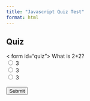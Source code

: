 ```yaml
---
title: "Javascript Quiz Test"
format: html
---
```


## Quiz

< form id="quiz">
    <label for="question1">What is 2+2?</label><br>
    <input type="radio" id="answer1" name="question1" value="3"> 3<br>
    <input type="radio" id="answer2" name="question1" value="4"> 3<br>
    <input type="radio" id="answer3" name="question1" value="5"> 3<br>
    <br>
    <input type="button" value="Submit" onclick="checkAnswers()">
</form>

<p id="result"></p>

<script>
    function checkAnswers() {
        var correct = document.getElementById('answer2').checked;
        var resultText = correct ? "Correct!" : "Incorrect.";
        document.getElementById('result').innerText = resultText;
    }
</script>